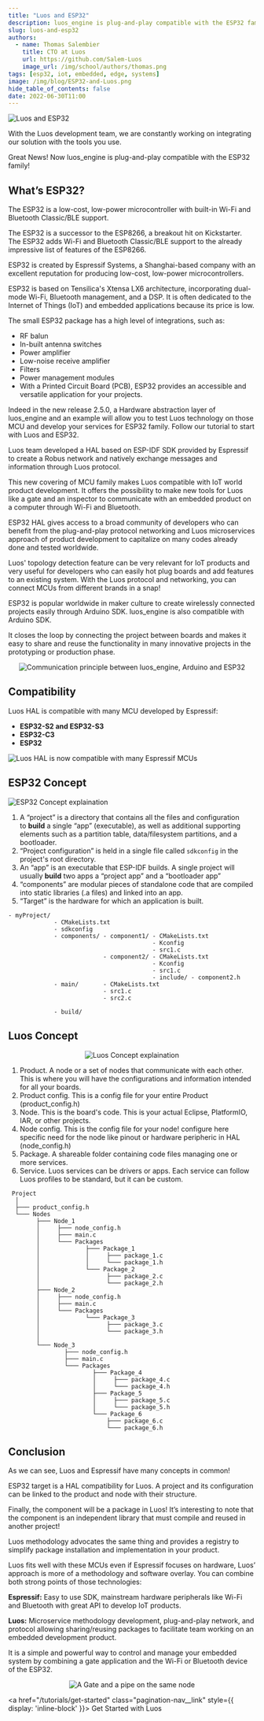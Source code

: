 ```yaml
---
title: "Luos and ESP32"
description: luos_engine is plug-and-play compatible with the ESP32 family! Luos and Espressif have many concepts in common, find out more in this article.
slug: luos-and-esp32
authors:
  - name: Thomas Salembier
    title: CTO at Luos
    url: https://github.com/Salem-Luos
    image_url: /img/school/authors/thomas.png
tags: [esp32, iot, embedded, edge, systems]
image: /img/blog/ESP32-and-Luos.png
hide_table_of_contents: false
date: 2022-06-30T11:00
---
```


![Luos and ESP32](/img/blog/ESP32-and-Luos.png)

With the Luos development team, we are constantly working on integrating our solution with the tools you use. 

Great News! Now luos_engine is plug-and-play compatible with the ESP32 family!

<!--truncate-->

<h2>What’s ESP32?</h2>

The ESP32 is a low-cost, low-power microcontroller with built-in Wi-Fi and Bluetooth Classic/BLE support.

The ESP32 is a successor to the ESP8266, a breakout hit on Kickstarter. The ESP32 adds Wi-Fi and Bluetooth Classic/BLE support to the already impressive list of features of the ESP8266.

ESP32 is created by Espressif Systems, a Shanghai-based company with an excellent reputation for producing low-cost, low-power microcontrollers.

ESP32 is based on Tensilica's Xtensa LX6 architecture, incorporating dual-mode Wi-Fi, Bluetooth management, and a DSP. It is often dedicated to the Internet of Things (IoT) and embedded applications because its price is low.

The small ESP32 package has a high level of integrations, such as:

- RF balun
- In-built antenna switches
- Power amplifier
- Low-noise receive amplifier
- Filters
- Power management modules
- With a Printed Circuit Board (PCB), ESP32 provides an accessible and versatile application for your projects.

Indeed in the new release 2.5.0, a Hardware abstraction layer of luos_engine and an example will allow you to test Luos technology on those MCU and develop your services for ESP32 family. Follow our tutorial to start with Luos and ESP32.

Luos team developed a HAL based on ESP-IDF SDK provided by Espressif to create a Robus network and natively exchange messages and information through Luos protocol.

This new covering of MCU family makes Luos compatible with IoT world product development. It offers the possibility to make new tools for Luos like a gate and an inspector to communicate with an embedded product on a computer through Wi-Fi and Bluetooth.

ESP32 HAL gives access to a broad community of developers who can benefit from the plug-and-play protocol networking and Luos microservices approach of product development to capitalize on many codes already done and tested worldwide.

Luos' topology detection feature can be very relevant for IoT products and very useful for developers who can easily hot plug boards and add features to an existing system. With the Luos protocol and networking, you can connect MCUs from different brands in a snap!

ESP32 is popular worldwide in maker culture to create wirelessly connected projects easily through Arduino SDK. luos_engine is also compatible with Arduino SDK. 

It closes the loop by connecting the project between boards and makes it easy to share and reuse the functionality in many innovative projects in the prototyping or production phase.

<div align="center">
  <Image src="/img/blog/communication_esp32_arduino_and_luos_engine_white.svg" darkSrc="/img/blog/communication_esp32_arduino_and_luos_engine_dark.svg" alt="Communication principle between luos_engine, Arduino and ESP32" />
</div>

<h2>Compatibility</h2>

Luos HAL is compatible with many MCU developed by Espressif:

- **ESP32-S2 and ESP32-S3**
- **ESP32-C3**
- **ESP32**

![Luos HAL is now compatible with many Espressif MCUs](/img/blog/ESP8266-ESP32-comparision.png)

<h2>ESP32 Concept</h2>

![ESP32 Concept explaination](/img/blog/ESP32-concept.png)

1. A “project” is a directory that contains all the files and configuration to **build** a single “app” (executable), as well as additional supporting elements such as a partition table, data/filesystem partitions, and a bootloader.
2. “Project configuration” is held in a single file called `sdkconfig` in the project's root directory.
3. An “app” is an executable that ESP-IDF builds. A single project will usually **build** two apps a “project app” and a “bootloader app” 
4. “components” are modular pieces of standalone code that are compiled into static libraries (.a files) and linked into an app.
5. “Target” is the hardware for which an application is built.

```AsciiDoc    
- myProject/
             - CMakeLists.txt
             - sdkconfig
             - components/ - component1/ - CMakeLists.txt
                                         - Kconfig
                                         - src1.c
                           - component2/ - CMakeLists.txt
                                         - Kconfig
                                         - src1.c
                                         - include/ - component2.h
             - main/       - CMakeLists.txt
                           - src1.c
                           - src2.c

             - build/
```

<h2>Luos Concept</h2>

<div align="center">
  <Image
    src="/img/feature-service-package-node-board.png"
    darkSrc="/img/luos-layers-white.png" alt="Luos Concept explaination"
  />
</div>

1. Product. A node or a set of nodes that communicate with each other. This is where you will have the configurations and information intended for all your boards.
2. Product config. This is a config file for your entire Product (product_config.h)
3. Node. This is the board's code. This is your actual Eclipse, PlatformIO, IAR, or other projects.
4. Node config. This is the config file for your node! configure here specific need for the node like pinout or hardware peripheric in HAL (node_config.h)
5. Package. A shareable folder containing code files managing one or more services.
6. Service. Luos services can be drivers or apps. Each service can follow Luos profiles to be standard, but it can be custom.

```AsciiDoc
 Project
  │
  ├─── product_config.h
  └─── Nodes
        ├─── Node_1
        │     ├─── node_config.h
        │     ├─── main.c
        │     └─── Packages
        │             ├─── Package_1
        │             │     ├─── package_1.c
        │             │     └─── package_1.h
        │             └─── Package_2
        │                   ├─── package_2.c
        │                   └─── package_2.h
        ├─── Node_2
        │     ├─── node_config.h
        │     ├─── main.c
        │     └─── Packages
        │             └─── Package_3
        │                   ├─── package_3.c
        │                   └─── package_3.h
        │
        └─── Node_3
                ├─── node_config.h
                ├─── main.c
                └─── Packages
                        ├─── Package_4
                        │     ├─── package_4.c
                        │     └─── package_4.h
                        ├─── Package_5
                        │     ├─── package_5.c
                        │     └─── package_5.h
                        └─── Package_6
                            ├─── package_6.c
                            └─── package_6.h

```

<h2>Conclusion</h2>

As we can see, Luos and Espressif have many concepts in common! 

ESP32 target is a HAL compatibility for Luos. A project and its configuration can be linked to the product and node with their structure. 

Finally, the component will be a package in Luos! It’s interesting to note that the component is an independent library that must compile and reused in another project! 

Luos methodology advocates the same thing and provides a registry to simplify package installation and implementation in your product.

Luos fits well with these MCUs even if Espressif focuses on hardware, Luos’ approach is more of a methodology and software overlay. You can combine both strong points of those technologies:

**Espressif:** Easy to use SDK, mainstream hardware peripherals like Wi-Fi and Bluetooth with great API to develop IoT products.

**Luos:** Microservice methodology development, plug-and-play network, and protocol allowing sharing/reusing packages to facilitate team working on an embedded development product.

It is a simple and powerful way to control and manage your embedded system by combining a gate application and the Wi-Fi or Bluetooth device of the ESP32.

<div align="center">
  <Image src="/img/gate_pipe.svg" darkSrc="/img/gate_pipe_dark.svg" alt="A Gate and a pipe on the same node"/>
</div>

<a href="/tutorials/get-started" class="pagination-nav__link" style={{ display: 'inline-block' }}>
  Get Started with Luos
</a>
